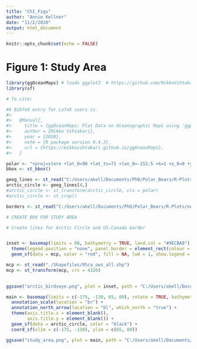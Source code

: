 ```yaml
---
title: "Ch1_Figs"
author: "Annie Kellner"
date: "11/2/2020"
output: html_document
---
```


```r
knitr::opts_chunk$set(echo = FALSE)
```

# Figure 1: Study Area



```r

library(ggOceanMaps) # loads ggplot2  # https://github.com/MikkoVihtakari/ggOceanMaps
library(sf)

# To cite:

#A BibTeX entry for LaTeX users is
#> 
#>   @Manual{,
#>     title = {ggOceanMaps: Plot Data on Oceanographic Maps using 'ggplot2'},
#>     author = {Mikko Vihtakari},
#>     year = {2020},
#>     note = {R package version 0.4.3},
#>     url = {https://mikkovihtakari.github.io/ggOceanMaps},
#>   }

polar <- "+proj=stere +lat_0=90 +lat_ts=71 +lon_0=-152.5 +k=1 +x_0=0 +y_0=0 +datum=WGS84 +units=m +no_defs +ellps=WGS84 +towgs84=0,0,0"
bbox <- st_bbox()

geog_lines <- st_read("C:/Users/akell/Documents/PhD/Polar_Bears/R-Plots/ne_10m_geographic_lines/ne_10m_geographic_lines.shp")
arctic_circle <- geog_lines[4,]
#arctic_circle <- st_transform(arctic_circle, crs = polar)
#arctic_circle <- st_crop()

borders <- st_read("C:/Users/akell/Documents/PhD/Polar_Bears/R-Plots/ne_10m_admin_0_boundary_lines_land/ne_10m_admin_0_boundary_lines_land.shp")

# CREATE BOX FOR STUDY AREA

# Create lines for Arctic Circle and US-Canada border


inset <- basemap(limits = 60, bathymetry = TRUE, land.col = "#9ECBA0") + 
  theme(legend.position = "none", panel.border = element_rect(colour = "black", fill = NA, size = 2)) + 
  geom_sf(data = mcp, color = "red", fill = NA, lwd = 1, show.legend = TRUE)  

mcp <- st_read("./Shapefiles/95ca_ows_all.shp")
mcp <- st_transform(mcp, crs = 4326)
  

ggsave("arctic_birdseye.png", plot = inset, path = "C:/Users/akell/Documents/PhD/Polar_Bears/R-Plots")

main <- basemap(limits = c(-175, -130, 65, 80), rotate = TRUE, bathymetry = TRUE, bathy.style = "poly_blues", land.col = "#9ECBA0") + 
  annotation_scale(location = "br") + 
  annotation_north_arrow(location = "bl", which_north = "true") +
  theme(axis.title.x = element_blank(),
        axis.title.y = element_blank()) + 
  geom_sf(data = arctic_circle, color = "black") + 
  coord_sf(xlim = c(-175, -130), ylim = c(65, 80)) 

ggsave("study_area.png", plot = main, path = "C:/Users/akell/Documents/PhD/Polar_Bears/R-Plots")





```

